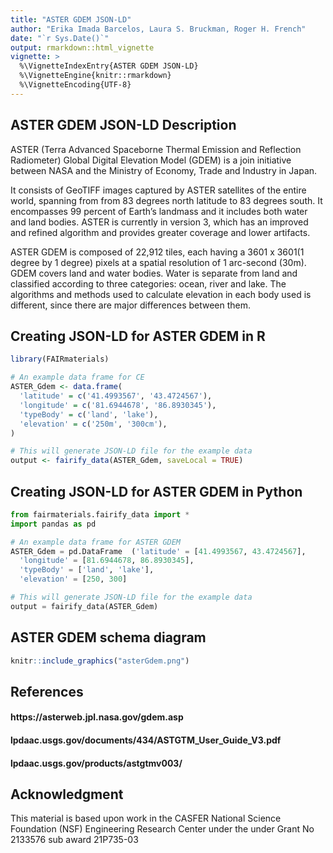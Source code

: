 ```yaml
---
title: "ASTER GDEM JSON-LD"
author: "Erika Imada Barcelos, Laura S. Bruckman, Roger H. French"
date: "`r Sys.Date()`"
output: rmarkdown::html_vignette
vignette: >
  %\VignetteIndexEntry{ASTER GDEM JSON-LD}
  %\VignetteEngine{knitr::rmarkdown}
  %\VignetteEncoding{UTF-8}
---
```


ASTER GDEM JSON-LD Description
-----------------------------------
ASTER (Terra Advanced Spaceborne Thermal Emission and Reflection Radiometer) Global Digital Elevation Model (GDEM) is a join initiative between NASA and the Ministry of Economy, Trade and Industry in Japan. 

It consists of GeoTIFF images captured by ASTER satellites of the entire world, spanning from from 83 degrees north latitude to 83 degrees south. It encompasses 99 percent of Earth's landmass and it includes both water and land bodies. ASTER is currently in version 3, which has an improved and refined algorithm and provides greater coverage and lower artifacts. 

ASTER GDEM is composed of 22,912 tiles, each having a 3601 x 3601(1 degree by 1 degree) pixels at a spatial resolution of 1 arc-second (30m). 
GDEM covers land and water bodies. Water is separate from land and classified according to three categories: ocean, river and lake. The algorithms and methods used to calculate elevation in each body used is different, since there are major differences between them.  


Creating JSON-LD for ASTER GDEM in R
------------------------------------------
```r
library(FAIRmaterials)

# An example data frame for CE
ASTER_Gdem <- data.frame(
  'latitude' = c('41.4993567', '43.4724567'),
  'longitude' = c('81.6944678', '86.8930345'),
  'typeBody' = c('land', 'lake'),
  'elevation' = c('250m', '300cm'),
)

# This will generate JSON-LD file for the example data
output <- fairify_data(ASTER_Gdem, saveLocal = TRUE)
```

Creating JSON-LD for ASTER GDEM in Python
------------------------------------------
```python
from fairmaterials.fairify_data import *
import pandas as pd

# An example data frame for ASTER GDEM
ASTER_Gdem = pd.DataFrame  ('latitude' = [41.4993567, 43.4724567],
  'longitude' = [81.6944678, 86.8930345],
  'typeBody' = ['land', 'lake'],
  'elevation' = [250, 300]

# This will generate JSON-LD file for the example data
output = fairify_data(ASTER_Gdem)
```


ASTER GDEM schema diagram
--------------------------

```r
knitr::include_graphics("asterGdem.png")
```

References
--------------------------

#### https://asterweb.jpl.nasa.gov/gdem.asp
#### lpdaac.usgs.gov/documents/434/ASTGTM_User_Guide_V3.pdf
#### lpdaac.usgs.gov/products/astgtmv003/


Acknowledgment
--------------------------
This material is based upon work in the CASFER National Science Foundation (NSF) Engineering Research Center under the  under Grant No 2133576 sub award 21P735-03

